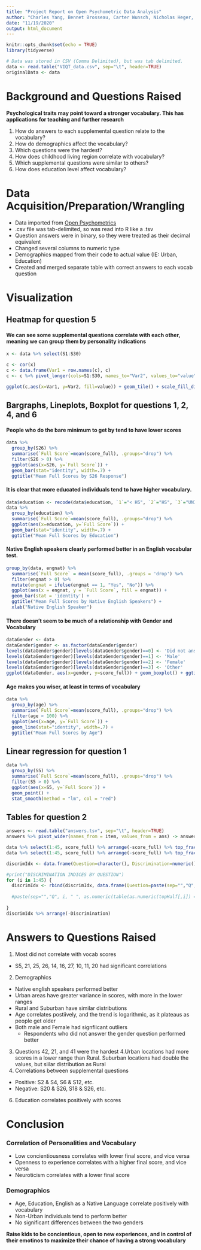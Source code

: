 ```yaml
---
title: "Project Report on Open Psychometric Data Analysis"
author: "Charles Yang, Bennet Brosseau, Carter Wunsch, Nicholas Heger, Isaac Tegeler"
date: "11/19/2020"
output: html_document
---
```


```r
knitr::opts_chunk$set(echo = TRUE)
library(tidyverse)

# Data was stored in CSV (Comma Delimited), but was tab delimited.
data <- read.table("VIQT_data.csv", sep="\t", header=TRUE)
originalData <- data
```

# Background and Questions Raised
**Psychological traits may point toward a stronger vocabulary. This has applications for teaching and further research**

1. How do answers to each supplemental question relate to the vocabulary?
2. How do demographics affect the vocabulary?
3. Which questions were the hardest?
4. How does childhood living region correlate with vocabulary?
5. Which supplemental questions were similar to others?
6. How does education level affect vocabulary?

# Data Acquisition/Preparation/Wrangling

* Data imported from [Open Psychometrics](http://openpsychometrics.org/_rawdata/VIQT_data.zip)
* .csv file was tab-delimited, so was read into R like a .tsv
* Question answers were in binary, so they were treated as their decimal equivalent
* Changed several columns to numeric type
* Demographics mapped from their code to actual value (IE: Urban, Education)
* Created and merged separate table with correct answers to each vocab question

# Visualization

## Heatmap for question 5
#### We can see some supplemental questions correlate with each other, meaning we can group them by personality indications
```r
x <- data %>% select(S1:S30)

c <- cor(x)
c <- data.frame(Var1 = row.names(c), c)
c <- c %>% pivot_longer(cols=S1:S30, names_to="Var2", values_to="value")

ggplot(c,aes(x=Var1, y=Var2, fill=value)) + geom_tile() + scale_fill_distiller(palette='YlGn')
```

## Bargraphs, Lineplots, Boxplot for questions 1, 2, 4, and 6
#### People who do the bare minimum to get by tend to have lower scores
```r
data %>%
  group_by(S26) %>%
  summarise(`Full Score`=mean(score_full), .groups="drop") %>%
  filter(S26 > 0) %>%
  ggplot(aes(x=S26, y=`Full Score`)) +
  geom_bar(stat="identity", width=.7) +
  ggtitle("Mean Full Scores by S26 Response")
```

#### It is clear that more educated individuals tend to have higher vocabulary.
```r
data$education <- recode(data$education, `1`="< HS", `2`="HS", `3`="UNI", `4`="GRAD") %>% factor(levels=c("< HS", "HS", "UNI", "GRAD"))
data %>%
  group_by(education) %>%
  summarise(`Full Score`=mean(score_full), .groups="drop") %>%
  ggplot(aes(x=education, y=`Full Score`)) +
  geom_bar(stat="identity", width=.7) +
  ggtitle("Mean Full Scores by Education")
```

#### Native English speakers clearly performed better in an English vocabular test.
```r
group_by(data, engnat) %>%
  summarise(`Full Score` = mean(score_full), .groups = 'drop') %>%
  filter(engnat > 0) %>%
  mutate(engnat = ifelse(engnat == 1, "Yes", "No")) %>%
  ggplot(aes(x = engnat, y = `Full Score`, fill = engnat)) + 
  geom_bar(stat = 'identity') +
  ggtitle("Mean Full Scores by Native English Speakers") +
  xlab("Native English Speaker")
```

#### There doesn't seem to be much of a relationship with Gender and Vocabulary
```r
dataGender <- data
dataGender$gender <- as.factor(dataGender$gender)
levels(dataGender$gender)[levels(dataGender$gender)==0] <- 'Did not answer'
levels(dataGender$gender)[levels(dataGender$gender)==1] <- 'Male'
levels(dataGender$gender)[levels(dataGender$gender)==2] <- 'Female'
levels(dataGender$gender)[levels(dataGender$gender)==3] <- 'Other'
ggplot(dataGender, aes(x=gender, y=score_full)) + geom_boxplot() + ggtitle('Gender vs Full Score') + xlab('Gender') + ylab('Full Score')
```

#### Age makes you wiser, at least in terms of vocabulary
```r
data %>%
  group_by(age) %>%
  summarise(`Full Score`=mean(score_full), .groups="drop") %>%
  filter(age < 100) %>%
  ggplot(aes(x=age, y=`Full Score`)) +
  geom_line(stat="identity", width=.7) +
  ggtitle("Mean Full Scores by Age")
```

## Linear regression for question 1
```r
data %>%
  group_by(S5) %>%
  summarise(`Full Score`=mean(score_full), .groups="drop") %>%
  filter(S5 > 0) %>%
  ggplot(aes(x=S5, y=`Full Score`)) +
  geom_point() +
  stat_smooth(method = "lm", col = "red")
```

## Tables for question 2
```r
answers <- read.table("answers.tsv", sep="\t", header=TRUE)
answers %>% pivot_wider(names_from = item, values_from = ans) -> answers

data %>% select(1:45, score_full) %>% arrange(-score_full) %>% top_frac(.5, score_full) -> topHalf
data %>% select(1:45, score_full) %>% arrange(-score_full) %>% top_frac(-.5, score_full) -> botHalf

discrimIdx <- data.frame(Question=character(), Discrimination=numeric())

#print("DISCRIMINATION INDICES BY QUESTION")
for (i in 1:45) {
  discrimIdx <- rbind(discrimIdx, data.frame(Question=paste(sep="","Q", i), Discrimination=as.numeric(table(as.numeric(topHalf[,i]) == as.numeric(answers[1,i]))[2]) / nrow(topHalf) - as.numeric(table(as.numeric(botHalf[,i]) == as.numeric(answers[1,i]))[2]) / nrow(botHalf)))
  
  #paste(sep="","Q", i, " ", as.numeric(table(as.numeric(topHalf[,i]) == as.numeric(answers[1,i]))[2]) / nrow(topHalf) - as.numeric(table(as.numeric(botHalf[,i]) == as.numeric(answers[1,i]))[2]) / nrow(botHalf)) %>% print
  
}
discrimIdx %>% arrange(-Discrimination)
```

# Answers to Questions Raised

1. Most did not correlate with vocab scores
  + S5, 21, 25, 26, 14, 16, 27, 10, 11, 20 had significant correlations
2. Demographics
  + Native english speakers performed better
  + Urban areas have greater variance in scores, with more in the lower ranges
  + Rural and Suburban have similar distributions
  + Age correlates postiively, and the trend is logarithmic, as it plateaus as people get older
  + Both male and Female had signfiicant outliers
    - Respondents who did not answer the gender question performed better
3. Questions 42, 21, and 41 were the hardest
4.Urban locations had more scores in a lower range than Rural. Suburban locations had double the values, but siilar distribution as Rural
5. Correlations between supplemental questions
  + Positive: S2 & S4, S6 & S12, etc.
  + Negative: S20 & S26, S18 & S26, etc.
6. Education correlates positively with scores

# Conclusion
### Correlation of Personalities and Vocabulary
* Low concientiousness correlates with lower final score, and vice versa
* Openness to experience correlates with a higher final score, and vice versa
* Neuroticism correlates with a lower final score

### Demographics
* Age, Education, English as a Native Language correlate positively with vocabulary
* Non-Urban individuals tend to perform better
* No significant differences between the two genders


**Raise kids to be concientious, open to new experiences, and in control of their emotinos to maximize their chance of having a strong vocabulary**